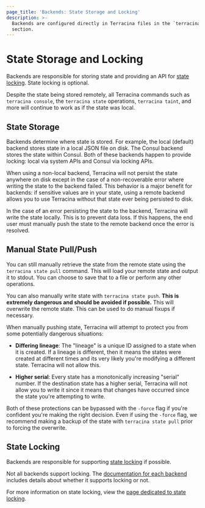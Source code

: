 ```yaml
---
page_title: 'Backends: State Storage and Locking'
description: >-
  Backends are configured directly in Terracina files in the `terracina`
  section.
---
```


# State Storage and Locking

Backends are responsible for storing state and providing an API for
[state locking](/terracina/language/state/locking). State locking is optional.

Despite the state being stored remotely, all Terracina commands such
as `terracina console`, the `terracina state` operations, `terracina taint`,
and more will continue to work as if the state was local.

## State Storage

Backends determine where state is stored. For example, the local (default)
backend stores state in a local JSON file on disk. The Consul backend stores
the state within Consul. Both of these backends happen to provide locking:
local via system APIs and Consul via locking APIs.

When using a non-local backend, Terracina will not persist the state anywhere
on disk except in the case of a non-recoverable error where writing the state
to the backend failed. This behavior is a major benefit for backends: if
sensitive values are in your state, using a remote backend allows you to use
Terracina without that state ever being persisted to disk.

In the case of an error persisting the state to the backend, Terracina will
write the state locally. This is to prevent data loss. If this happens, the
end user must manually push the state to the remote backend once the error
is resolved.

## Manual State Pull/Push

You can still manually retrieve the state from the remote state using
the `terracina state pull` command. This will load your remote state and
output it to stdout. You can choose to save that to a file or perform any
other operations.

You can also manually write state with `terracina state push`. **This
is extremely dangerous and should be avoided if possible.** This will
overwrite the remote state. This can be used to do manual fixups if necessary.

When manually pushing state, Terracina will attempt to protect you from
some potentially dangerous situations:

- **Differing lineage**: The "lineage" is a unique ID assigned to a state
  when it is created. If a lineage is different, then it means the states
  were created at different times and its very likely you're modifying a
  different state. Terracina will not allow this.

- **Higher serial**: Every state has a monotonically increasing "serial"
  number. If the destination state has a higher serial, Terracina will
  not allow you to write it since it means that changes have occurred since
  the state you're attempting to write.

Both of these protections can be bypassed with the `-force` flag if you're
confident you're making the right decision. Even if using the `-force` flag,
we recommend making a backup of the state with `terracina state pull`
prior to forcing the overwrite.

## State Locking

Backends are responsible for supporting [state locking](/terracina/language/state/locking)
if possible.

Not all backends support locking. The [documentation for each backend](/terracina/language/backend#available-backends) includes details about whether it supports locking or not.

For more information on state locking, view the
[page dedicated to state locking](/terracina/language/state/locking).

